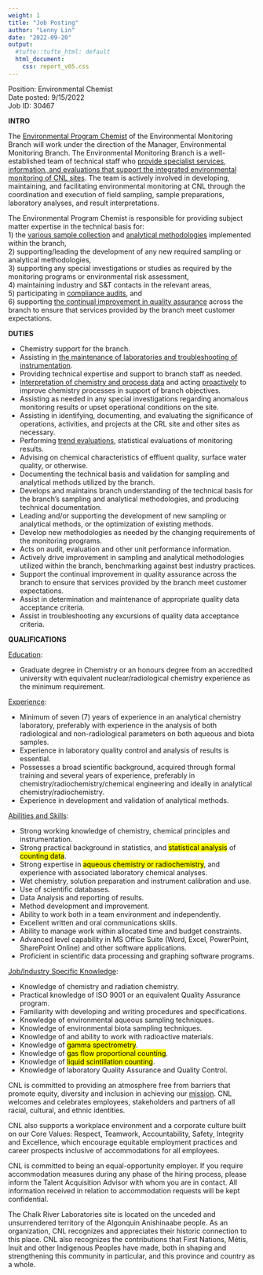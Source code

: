 ```yaml
---
weight: 1
title: "Job Posting"
author: "Lenny Lin"
date: "2022-09-20"
output: 
  #tufte::tufte_html: default
  html_document:
    css: report_v05.css
---
```


Position: Environmental Chemist  
Date posted: 9/15/2022  
Job ID: 30467

**INTRO**  

The <u>Environmental Program Chemist</u> of the Environmental Monitoring Branch will work under the direction of the Manager, Environmental Monitoring Branch. The Environmental Monitoring Branch is a well-established team of technical staff who <u>provide specialist services, information, and evaluations that support the integrated environmental monitoring of CNL sites</u>. The team is actively involved in developing, maintaining, and facilitating environmental monitoring at CNL through the coordination and execution of field sampling, sample preparations, laboratory analyses, and result interpretations.  

The Environmental Program Chemist is responsible for providing subject matter expertise in the technical basis for:  
1) the <u>various sample collection</u> and <u>analytical methodologies</u> implemented within the branch,   
2) supporting/leading the development of any new required sampling or analytical methodologies,   
3) supporting any special investigations or studies as required by the monitoring programs or environmental risk assessment,   
4) maintaining industry and S&T contacts in the relevant areas,  
5) participating in <u>compliance audits</u>, and  
6) supporting <u>the continual improvement in quality assurance</u> across the branch to ensure that services provided by the branch meet customer expectations.  

**DUTIES**  

- Chemistry support for the branch.  
- Assisting in <u>the maintenance of laboratories and troubleshooting of instrumentation</u>.  
- Providing technical expertise and support to branch staff as needed.  
- <u>Interpretation of chemistry and process data</u> and acting <u>proactively</u> to improve chemistry processes in support of branch objectives.  
- Assisting as needed in any special investigations regarding anomalous monitoring results or upset operational conditions on the site.   
- Assisting in identifying, documenting, and evaluating the significance of operations, activities, and projects at the CRL site and other sites as necessary.  
- Performing <u>trend evaluations</u>, statistical evaluations of monitoring results.  
- Advising on chemical characteristics of effluent quality, surface water quality, or otherwise.  
- Documenting the technical basis and validation for sampling and analytical methods utilized by the branch.  
- Develops and maintains branch understanding of the technical basis for the branch’s sampling and analytical methodologies, and producing technical documentation.  
- Leading and/or supporting the development of new sampling or analytical methods, or the optimization of existing methods.  
- Develop new methodologies as needed by the changing requirements of the monitoring programs.  
- Acts on audit, evaluation and other unit performance information.  
- Actively drive improvement in sampling and analytical methodologies utilized within the branch, benchmarking against best industry practices.
- Support the continual improvement in quality assurance across the branch to ensure that services provided by the branch meet customer expectations.
- Assist in determination and maintenance of appropriate quality data acceptance criteria.
- Assist in troubleshooting any excursions of quality data acceptance criteria.

**QUALIFICATIONS**  

<u>Education</u>:

- Graduate degree in Chemistry or an honours degree from an accredited university with equivalent nuclear/radiological chemistry experience as the minimum requirement.

<u>Experience</u>:

- Minimum of seven (7) years of experience in an analytical chemistry laboratory, preferably with experience in the analysis of both radiological and non-radiological parameters on both aqueous and biota samples.
- Experience in laboratory quality control and analysis of results is essential.
- Possesses a broad scientific background, acquired through formal training and several years of experience, preferably in chemistry/radiochemistry/chemical engineering and ideally in analytical chemistry/radiochemistry.
- Experience in development and validation of analytical methods.

<u>Abilities and Skills</u>:

- Strong working knowledge of chemistry, chemical principles and instrumentation.
- Strong practical background in statistics, and <mark>statistical analysis</mark> of <mark>counting data</mark>.
- Strong expertise in <mark>aqueous chemistry or radiochemistry</mark>, and experience with associated laboratory chemical analyses.
- Wet chemistry, solution preparation and instrument calibration and use.
- Use of scientific databases.
- Data Analysis and reporting of results.
- Method development and improvement.
- Ability to work both in a team environment and independently.
- Excellent written and oral communications skills.
- Ability to manage work within allocated time and budget constraints.
- Advanced level capability in MS Office Suite (Word, Excel, PowerPoint, SharePoint Online) and other software applications.
- Proficient in scientific data processing and graphing software programs.

<u>Job/Industry Specific Knowledge</u>:

- Knowledge of chemistry and radiation chemistry.
- Practical knowledge of ISO 9001 or an equivalent Quality Assurance program.
- Familiarity with developing and writing procedures and specifications.
- Knowledge of environmental aqueous sampling techniques.
- Knowledge of environmental biota sampling techniques.
- Knowledge of and ability to work with radioactive materials.
- Knowledge of <mark>gamma spectrometry</mark>.
- Knowledge of <mark>gas flow proportional counting</mark>.
- Knowledge of <mark>liquid scintillation counting</mark>.
- Knowledge of laboratory Quality Assurance and Quality Control.

CNL is committed to providing an atmosphere free from barriers that promote equity, diversity and inclusion in achieving our [mission](https://www.cnl.ca/about-cnl/corporate-profile-mission-and-values/). CNL welcomes and celebrates employees, stakeholders and partners of all racial, cultural, and ethnic identities.

CNL also supports a workplace environment and a corporate culture built on our Core Values: Respect, Teamwork, Accountability, Safety, Integrity and Excellence, which encourage equitable employment practices and career prospects inclusive of accommodations for all employees.

CNL is committed to being an equal-opportunity employer. If you require accommodation measures during any phase of the hiring process, please inform the Talent Acquisition Advisor with whom you are in contact. All information received in relation to accommodation requests will be kept confidential.

The Chalk River Laboratories site is located on the unceded and unsurrendered territory of the Algonquin Anishinaabe people. As an organization, CNL recognizes and appreciates their historic connection to this place. CNL also recognizes the contributions that First Nations, Métis, Inuit and other Indigenous Peoples have made, both in shaping and strengthening this community in particular, and this province and country as a whole.